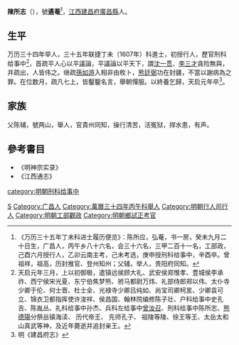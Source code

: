 '''陳所志'''（{{bd|?||1621年|catIdx=C陳}}），號'''遹菴'''<ref>《万历三十五年丁未科进士履历便览》：陈所应，弘菴，书一房，癸未九月二十日生，广昌人，丙午乡八十六名，会三十六名，三甲二百十一名，工部政，己酉六月授行人，乙卯云南主考，己未考选，庚申授刑科给事中，辛酉卒。曾祖祥，祖高，历封推官、登州知州；父辅，举人，贵阳府同知。</ref>，[[江西等处承宣布政使司|江西]][[建昌府_(明朝)|建昌府]][[廣昌縣|廣昌縣]]人。

==生平==
万历三十四年举人，三十五年联捷丁未（1607年）科進士，初授行人，歷官刑科给事中<ref>天启元年三月，上以初御极，遣镇远侯顾大礼、武安侯郑惟孝、豊城侯李承祚、西宁侯宋光夏、东宁伯焦梦熊、驸马都尉万炜、礼部侍郎郑以伟、太仆寺少卿于伦、何士晋、杜士全、光禄寺少卿吕纯如、尚宝司卿柯㫤、少卿袁可立、锦衣卫都指挥使许浚祥、侯昌国、翰林院编修陈子壮、户科给事中史孔吉、陈胤丛、礼科给事中孙杰、兵科左给事中[[曾汝召|曾汝召]]、刑科给事中陈所志、[[熊德陽|熊德陽]]分祭岳镇海渎、 历代帝王、 先师孔子、 祖陵等陵、徐王等王、太岳太和山真武等神，及近年薨逝并追封亲王。</ref>，首疏平人心以平議論，平議論以平天下，謂[[沈一贯|沈一贯]]、[[李三才|李三才]]貪险無與，并疏出，人皆伟之。继疏[[孫如游|孫如游]]入相非由枚卜，[[熊廷弼|熊廷弼]]功在封疆，不當以謝病為之罪。在位数月，疏凡七上，皆鑿鑿名言，舉朝憚服。以終養乞歸，天启元年卒<ref>明《建昌府志》</ref>。

== 家族 ==
父陈辅，號两山，舉人，官貴州同知，操行清苦，活冤狱，捍水患，有声。

== 參考書目 ==
{{reflist}}
*《明神宗实录》
*《江西通志》

{{萬曆三十五年丁未科殿試金榜}}

{{Authority control}}

{{DEFAULTSORT:Chen陳}}
[[Category:陳姓|S]]
[[Category:广昌人|Category:广昌人]]
[[Category:萬曆三十四年丙午科舉人|Category:萬曆三十四年丙午科舉人]]
[[Category:明朝行人司行人|Category:明朝行人司行人]]
[[Category:明朝工部觀政|Category:明朝工部觀政]]
[[Category:明朝鄉試正考官|Category:明朝鄉試正考官]]
[[category:明朝刑科给事中|category:明朝刑科给事中]]